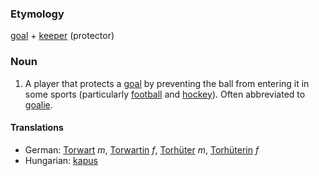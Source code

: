 ===Etymology===
[[goal]] + [[keeper]] (protector)

===Noun===
#A player that protects a [[goal]] by preventing the ball from entering it in some sports (particularly [[football]] and [[hockey]]). Often abbreviated to [[goalie]].

====Translations====
*German: [[Torwart]] ''m'', [[Torwartin]] ''f'', [[Torhüter]] ''m'', [[Torhüterin]] ''f''
*Hungarian: [[kapus]]